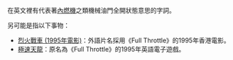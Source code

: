 '''{{lang|en|Full Throttle}}'''在英文裡有代表著[[內燃機|內燃機]]之類機械油門全開狀態意思的字詞。

另可能是指以下事物：
*[[烈火戰車_(1995年電影)|烈火戰車 (1995年電影)]]：外語片名採用《Full Throttle》的1995年香港電影。
*[[極速天龍|極速天龍]]：原名為《Full Throttle》的1995年英語電子遊戲。

{{disambig|Cat=非中文名稱消歧義}}